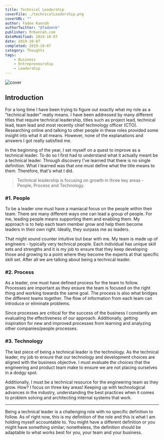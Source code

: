 ---
title: Technical Leadership
coverFile: ./technicalLeadership.png
coverURL: ""
author: Fadee Kannah
authorTwitter: "@fadeenk"
publisher: MrKannah.com
dateModified: 2019-10-07
date: 2019-10-07
completed: 2019-10-07
category: Thoughts
tags:
    - Business
    - Entrepreneurship
    - Leadership
---
![cover](./technicalLeadership.png)

## Introduction

For a long time I have been trying to figure out exactly what my role as a "technical leader" really means. I have been addressed by many different titles that require technical leadership, titles such as project lead, technical lead, team lead and most recently chief technology officer (CTO). Researching online and talking to other people in these roles provided some insight into what it all means. However, none of the explanations and answers I got really satisfied me.

In the beginning of the year, I set myself on a quest to improve as a technical leader. To do so I first had to understand what it actually meant be a technical leader. Through discovery I've learned that there is no single definition. What I learned was that one must define what the title means to them. Therefore, that's what I did. 

> Technical leadership is focusing on growth in three key areas - People, Process and Technology.

### #1. People

To be a leader one must have a maniacal focus on the people within their team. There are many different ways one can lead a group of people. For me, leading people means supporting them and enabling them. My approach is to help each team member grow and help them become leaders in their own right. Ideally, they surpass me as leaders. 

That might sound counter intuitive but bear with me. My team is made up of engineers - typically very technical people. Each individual has unique skill sets and strengths and it is my job to ensure that they keep developing those and growing to a point where they become the experts at that specific skill set. After all we are talking about being a technical leader.

### #2. Process

As a leader, one must have defined process for the team to follow. Processes are important as they ensure the team is focused on the right thing and working towards the same goal. The process is also what bridges the different teams together. The flow of information from each team can introduce or eliminate problems.

Since processes are critical for the success of the business I constantly am evaluating the effectiveness of our approach. Additionally, getting inspiration for new and improved processes from learning and analyzing other companies/people processes. 

### #3. Technology

The last piece of being a technical leader is the technology. As the technical leader, my job to ensure that our technology and development choices are aligned with the business objective. I must evaluate the choices that the engineering and product team make to ensure we are not placing ourselves in a dodgy spot.

Additionally, I must be a technical resource for the engineering team as they grow. How? I focus on three key areas! Keeping up with technological advances in the industry, understanding the best practices when it comes to problem solving and architecting internal systems that work.

-------------

Being a technical leader is a challenging role with no specific definition to follow. As of right now, this is my definition of the role and this is what I am holding myself accountable to. You might have a different definition or you might have something similar; nonetheless, the definition should be adaptable to what works best for you, your team and your business.
